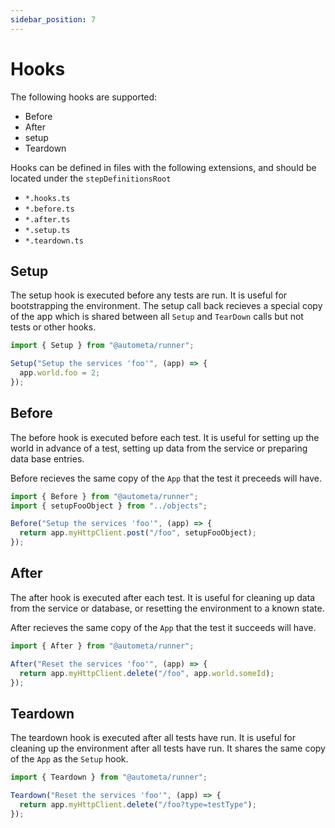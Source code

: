 ```yaml
---
sidebar_position: 7
---
```


# Hooks

The following hooks are supported:

- Before
- After
- setup
- Teardown

Hooks can be defined in files with the following extensions, and should be located under the `stepDefinitionsRoot`

- `*.hooks.ts`
- `*.before.ts`
- `*.after.ts`
- `*.setup.ts`
- `*.teardown.ts`

## Setup

The setup hook is executed before any tests are run. It is useful for bootstrapping the environment.
The setup call back recieves a special copy of the app which is shared between all `Setup` and `TearDown`
calls but not tests or other hooks.

```ts
import { Setup } from "@autometa/runner";

Setup("Setup the services 'foo'", (app) => {
  app.world.foo = 2;
});
```

## Before

The before hook is executed before each test. It is useful for setting up the world in advance
of a test, setting up data from the service or preparing data base entries.

Before recieves the same copy of the `App` that the test it preceeds will have.

```ts
import { Before } from "@autometa/runner";
import { setupFooObject } from "../objects";

Before("Setup the services 'foo'", (app) => {
  return app.myHttpClient.post("/foo", setupFooObject);
});
```

## After

The after hook is executed after each test. It is useful for cleaning up data from the service
or database, or resetting the environment to a known state.

After recieves the same copy of the `App` that the test it succeeds will have.

```ts
import { After } from "@autometa/runner";

After("Reset the services 'foo'", (app) => {
  return app.myHttpClient.delete("/foo", app.world.someId);
});
```

## Teardown

The teardown hook is executed after all tests have run. It is useful for cleaning up the environment
after all tests have run. It shares the same copy of the `App` as the `Setup` hook.

```ts
import { Teardown } from "@autometa/runner";

Teardown("Reset the services 'foo'", (app) => {
  return app.myHttpClient.delete("/foo?type=testType");
});
```
